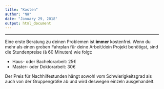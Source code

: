 ```yaml
---
title: "Kosten"
author: "NH"
date: "January 29, 2018"
output: html_document
---
```

____

Eine erste Beratung zu deinen Problemen ist **immer** kostenfrei. Wenn du mehr als einen groben Fahrplan für deine Arbeit/dein Projekt benötigst, sind die Stundenpreise (à 60 Minuten) wie folgt:

* Haus- oder Bachelorarbeit: 25€
* Master- oder Doktorarbeit: 30€

Der Preis für Nachhilfestunden hängt sowohl vom Schwierigkeitsgrad als auch von der Gruppengröße ab und wird deswegen einzeln ausgehandelt.
